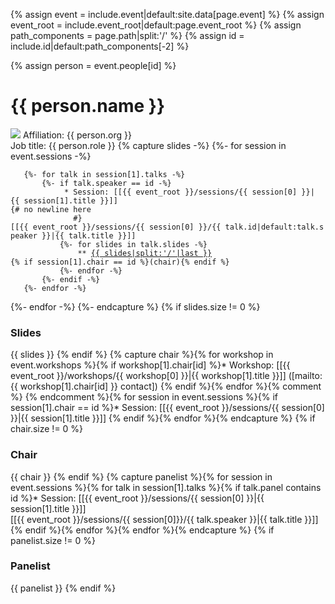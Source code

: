 {% assign event = include.event|default:site.data[page.event] %}
{% assign event_root = include.event_root|default:page.event_root %}
{% assign path_components = page.path|split:'/' %}
{% assign id = include.id|default:path_components[-2] %}

{% assign person = event.people[id] %}
= {{ person.name }} =
<img class="smallpic" src="{{ person.image|default:'/media/person.png' }}">
Affiliation: {{ person.org }}<br/>
Job title: {{ person.role }}
{% capture slides -%}
{%- for session in event.sessions -%}
    {%- for talk in session[1].talks -%}
        {%- if talk.speaker == id -%}
             * Session: [[{{ event_root }}/sessions/{{ session[0] }}|{{ session[1].title }}]]<br/>{# no newline here
               #}[[{{ event_root }}/sessions/{{ session[0] }}/{{ talk.id|default:talk.speaker }}|{{ talk.title }}]]
            {%- for slides in talk.slides -%}
                ** [[{{ slides }}|{{ slides|split:'/'|last }}]]{% if session[1].chair == id %}(chair){% endif %}
            {%- endfor -%}
        {%- endif -%}
    {%- endfor -%}
{%- endfor -%}
{%- endcapture %}
{% if slides.size != 0 %}
=== Slides ===
{{ slides }}
{% endif %}
{% capture chair %}{% for workshop in event.workshops %}{% if workshop[1].chair[id] %}* Workshop: [[{{ event_root }}/workshops/{{ workshop[0] }}|{{ workshop[1].title }}]] ([mailto:{{ workshop[1].chair[id] }} contact]) 
{% endif %}{% endfor %}{% comment %}
{% endcomment %}{% for session in event.sessions %}{% if session[1].chair == id %}* Session: [[{{ event_root }}/sessions/{{ session[0] }}|{{ session[1].title }}]]
{% endif %}{% endfor %}{% endcapture %}
{% if chair.size != 0 %}
=== Chair ===
{{ chair }}
{% endif %}
{% capture panelist %}{% for session in event.sessions %}{% for talk in session[1].talks %}{% if talk.panel contains id %}* Session: [[{{ event_root }}/sessions/{{ session[0] }}|{{ session[1].title }}]]<br/>[[{{ event_root }}/sessions/{{ session[0]}}/{{ talk.speaker }}|{{ talk.title }}]]
{% endif %}{% endfor %}{% endfor %}{% endcapture %}
{% if panelist.size != 0 %}
=== Panelist ===
{{ panelist }}
{% endif %}
